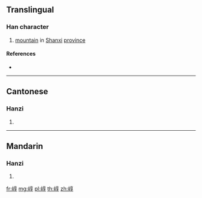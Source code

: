==Translingual==

===Han character===
{{Han char|rn=46|rad=山|as=08|sn=11|four=20747|canj=UYRD|ids=⿰山享}}

# [[mountain]] in [[Shanxi]] [[province]]

====References====
* {{Han ref|kx=0314.260|dkj=08197|dj=0615.130|hdz=10782.060|uh=5D1E|ud=23838|bh=D4F4|bd=54516}}

----

==Cantonese==

===Hanzi===
{{yue-hanzi|jyut=[[gwok3]]|y=gwok3}}

# {{defn|lang=yue|sort=山08}}

----

==Mandarin==

===Hanzi===
{{cmn-hanzi|pin=[[guō]] ([[guo1]])|wg=kuo<sup>1</sup>}}

# {{defn|lang=cmn|sort=山08}}

[[fr:崞]]
[[mg:崞]]
[[pl:崞]]
[[th:崞]]
[[zh:崞]]